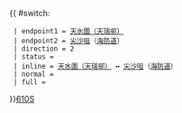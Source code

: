 {{ #switch: {{{format|}}}
  | endpoint1 = [[天瑞巴士總站|天水圍（天瑞邨）]]
  | endpoint2 = [[尖沙咀]]（[[海防道]]）
  | direction = 2
  | status = {{HK Bus Status|N}}
  | inline = [[天瑞巴士總站|天水圍（天瑞邨）]] ↔ [[尖沙咀]]（[[海防道]]）
  | normal =
  | full =
}}<noinclude>[[category:新界專線小巴路線模板|610S]]</noinclude>